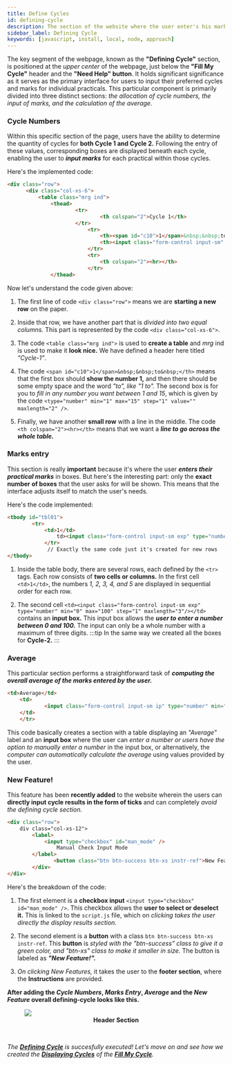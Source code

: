 ```yaml
---
title: Define Cycles
id: defining-cycle
description: The section of the website where the user enter's his marks.
sidebar_label: Defining Cycle
keywords: [javascript, install, local, node, approach]
---
```


The key segment of the webpage, known as the **"Defining Cycle"** section, is positioned at the *upper center* of the webpage, just below the **"Fill My Cycle"** header and the **"Need Help" button**. It holds significant significance as it serves as the primary interface for users to input their preferred cycles and marks for individual practicals. This particular component is primarily divided into three distinct sections: *the allocation of cycle numbers, the input of marks, and the calculation of the average.*

### Cycle Numbers

Within this specific section of the page, users have the ability to determine the quantity of cycles for **both Cycle 1 and Cycle 2.** Following the entry of these values, corresponding boxes are displayed beneath each cycle, enabling the user to ***input marks*** for each practical within those cycles.

Here's the implemented code:

  ```html title="index.html" {6,9-10}showLineNumbers
  <div class="row">
		<div class="col-xs-6">
			<table class="mrg ind">
				<thead>
						<tr>
								<th colspan="2">Cycle 1</th>
						</tr>
							<tr>
								<th><span id="c10">1</span>&nbsp;&nbsp;to&nbsp;</th>
								<th><input class="form-control input-sm" type="number" min="1" max="15" step="1" value="" id="c11" maxlength="2" /></th>
							</tr>
							<tr>
								<th colspan="2"><hr></th>
							</tr>
				</thead>

```                 
Now let's understand the code given above:

1. The first line of code `<div class="row">` means we are **starting a new row** on the paper.

2. Inside that row, we have another part that is *divided into two equal columns.* This part is represented by the code `<div class="col-xs-6">`.

3. The code `<table class="mrg ind">` is used to **create a table** and *mrg* ind is used to make it **look nice.** We have defined a header here titled *"Cycle-1"*.

4. The code `<span id="c10">1</span>&nbsp;&nbsp;to&nbsp;</th>` means that the first box should **show the number 1,** and then there should be some empty space and the word *"to", like "1 to".* The second box is for you to *fill in any number you want between 1 and 15*, which is given by the code `<type="number" min="1" max="15" step="1" value="" maxlength="2" />`.

5. Finally, we have another **small row** with a line in the middle. The code `<th colspan="2"><hr></th>` means that we want a ***line to go across the whole table.***

### Marks entry

This section is really **important** because it's where the user ***enters their practical marks*** in boxes. But here's the interesting part: only the **exact number of boxes** that the user asks for will be shown. This means that the interface adjusts itself to match the user's needs.

Here's the code implemented:

``` html title="index.html" {1,4} showLineNumbers
<tbody id="tbl01">
		<tr>
			<td>1</td>
				td><input class="form-control input-sm exp" type="number" min="0" max="100" step="1" maxlength="3"/></td>
			</tr>
             // Exactly the same code just it's created for new rows
</tbody>
```     
1. Inside the table body, there are several rows, each defined by the `<tr>` tags. Each row consists of **two cells or columns.** In the first cell `<td>1</td>`, the numbers *1, 2, 3, 4, and 5* are displayed in sequential order for each row.  

2. The second cell `<td><input class="form-control input-sm exp" type="number" min="0" max="100" step="1" maxlength="3"/></td>` contains an **input box.** This input box allows the ***user to enter a number between 0 and 100.*** The input can only be a whole number with a maximum of three digits.
:::tip
In the same way we created all the boxes for **Cycle-2.**
:::

### Average 

This particular section performs a straightforward task of  ***computing the overall average of the marks entered by the user.***

``` html title="index.html" {3} showLineNumbers
<td>Average</td>
	<td>
			<input class="form-control input-sm ip" type="number" min="20" max="100" step="2" id="ip1" />
	</td>
	</tr>
```
This code basically creates a section with a table displaying an *"Average"* label and an **input box** where the user can *enter a number or users have the option to manually enter a number* in the input box, or alternatively, the *computer can automatically calculate the average* using values provided by the user.

### New Feature! 

This feature has been **recently added** to the website wherein the users can **directly input cycle results in the form of ticks** and can completely *avoid the defining cycle section.*

```html title="index.html" {4,7} showLineNumbers
<div class="row">
	div class="col-xs-12">
		<label>
			<input type="checkbox" id="man_mode" />
				Manual Check Input Mode
		</label>
			   <button class="btn btn-success btn-xs instr-ref">New Feature!</button>
		</div>
</div>
```
Here's the breakdown of the code:

1. The first element is a **checkbox input** `<input type="checkbox" id="man_mode" />`. This checkbox allows the **user to select or deselect it.** This is linked to the `script.js` file, which on *clicking takes the user directly the display results section.*

2. The second element is a **button** with a class `btn btn-success btn-xs instr-ref`. This **button** is *styled with the "btn-success" class to give it a green color, and "btn-xs" class to make it smaller in size.* The button is labeled as ***"New Feature!".*** 

3. *On clicking New Features,* it takes the user to the **footer section**, where the **Instructions** are provided.

**After adding the _Cycle Numbers_, _Marks Entry_, _Average_ and the _New Feature_ overall defining-cycle looks like this.**


<figure>
    <img src={pig} style={{ border: "2px solid gray"}} />
    <center><b><figcaption>Header Section</figcaption></b></center>
</figure>
<br />

_The [**Defining Cycle**](defining-cycle) is succesfully executed! Let's move on and see how we created the **[Displaying Cycles](displaying-cycle)** of the **[Fill My Cycle](https://fillmycycle.tcetmumbai.in)**._





